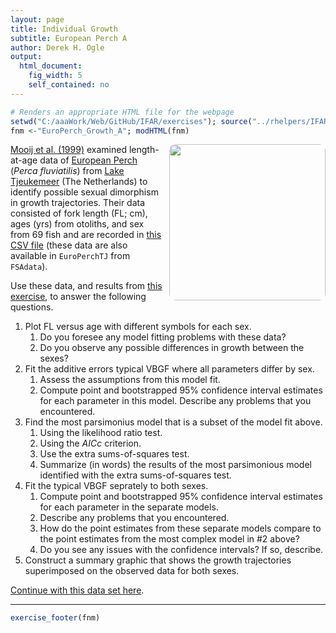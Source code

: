 ```yaml
---
layout: page
title: Individual Growth
subtitle: European Perch A
author: Derek H. Ogle
output: 
  html_document: 
    fig_width: 5
    self_contained: no
---
```

```r
# Renders an appropriate HTML file for the webpage
setwd("C:/aaaWork/Web/GitHub/IFAR/exercises"); source("../rhelpers/IFARhelpers.R")
fnm <-"EuroPerch_Growth_A"; modHTML(fnm)
```

<img style="float: right; margin: 0px 0px 10px 10px; border-radius:10px;" src="imgs/perch-photo.jpg" width="250px" />
[Mooij et al. (1999)](http://www.tandfonline.com/doi/abs/10.1577/1548-8659%281999%29128%3C0483%3AAACOFG%3E2.0.CO%3B2) examined length-at-age data of [European Perch](https://en.wikipedia.org/wiki/European_perch) (*Perca fluviatilis*) from [Lake Tjeukemeer](http://wldb.ilec.or.jp/data/databook_html/eur/eur-01.html) (The Netherlands) to identify possible sexual dimorphism in growth trajectories.  Their data consisted of fork length (FL; cm), ages (yrs) from otoliths, and sex from 69 fish and are recorded in [this CSV file](data/EuroPerchTJ.csv) (these data are also available in `EuroPerchTJ` from `FSAdata`).

Use these data, and results from [this exercise](EuroPerch_Growth_A.html), to answer the following questions.

1. Plot FL versus age with different symbols for each sex.
    1. Do you foresee any model fitting problems with these data?
    1. Do you observe any possible differences in growth between the sexes?
1. Fit the additive errors typical VBGF where all parameters differ by sex.
    1. Assess the assumptions from this model fit.
    1. Compute point and bootstrapped 95% confidence interval estimates for each parameter in this model.  Describe any problems that you encountered.
1. Find the most parsimonius model that is a subset of the model fit above.
    1. Using the likelihood ratio test.
    1. Using the $AICc$ criterion.
    1. Use the extra sums-of-squares test. 
    1. Summarize (in words) the results of the most parsimonious model identified with the extra sums-of-squares test.
1. Fit the typical VBGF seprately to both sexes.
    1. Compute point and bootstrapped 95% confidence interval estimates for each parameter in the separate models.
    1. Describe any problems that you encountered.
    1. How do the point estimates from these separate models compare to the point estimates from the most complex model in #2 above?
    1. Do you see any issues with the confidence intervals?  If so, describe.
1. Construct a summary graphic that shows the growth trajectories superimposed on the observed data for both sexes.

[Continue with this data set here](EuroPerch_Growth_B.html).

---
```r
exercise_footer(fnm)
```
